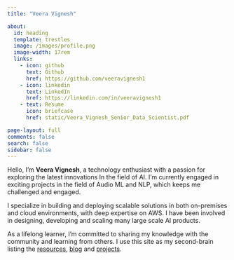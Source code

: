 ```yaml
---
title: "Veera Vignesh"

about:
  id: heading
  template: trestles
  image: /images/profile.png
  image-width: 17rem
  links:
    - icon: github
      text: Github
      href: https://github.com/veeravignesh1
    - icon: linkedin
      text: LinkedIn
      href: https://linkedin.com/in/veeravignesh1
    - text: Resume
      icon: briefcase
      href: static/Veera_Vignesh_Senior_Data_Scientist.pdf

page-layout: full
comments: false
search: false
sidebar: false
---
```


::: {#heading}
Hello, I'm **Veera Vignesh**, a technology enthusiast with a passion for exploring the latest innovations In the field of AI. I'm currently engaged in exciting projects in the field of Audio ML and NLP, which keeps me challenged and engaged.

I specialize in building and deploying scalable solutions in both on-premises and cloud environments, with deep expertise on AWS. I have been involved in designing, developing and scaling many large scale AI products.

As a lifelong learner, I'm committed to sharing my knowledge with the community and learning from others. I use this site as my second-brain listing the [resources](resources/index.qmd), [blog](posts.qmd) and [projects](projects.qmd).
:::

